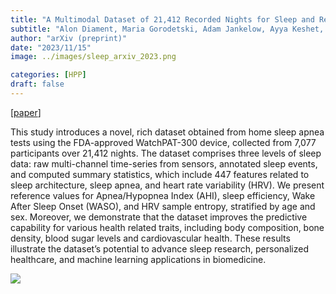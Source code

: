 ```yaml
---
title: "A Multimodal Dataset of 21,412 Recorded Nights for Sleep and Respiratory Research"
subtitle: "Alon Diament, Maria Gorodetski, Adam Jankelow, Ayya Keshet, Tal Shor, Daphna Weissglas-Volkov, Hagai Rossman, Eran Segal"
author: "arXiv (preprint)"
date: "2023/11/15"
image: ../images/sleep_arxiv_2023.png

categories: [HPP]
draft: false
---
```


[[paper](https://arxiv.org/abs/2311.08979)]

This study introduces a novel, rich dataset obtained from home sleep apnea tests using the FDA-approved WatchPAT-300 device, collected from 7,077 participants over 21,412 nights. The dataset comprises three levels of sleep data: raw multi-channel time-series from sensors, annotated sleep events, and computed summary statistics, which include 447 features related to sleep architecture, sleep apnea, and heart rate variability (HRV). We present reference values for Apnea/Hypopnea Index (AHI), sleep efficiency, Wake After Sleep Onset (WASO), and HRV sample entropy, stratified by age and sex. Moreover, we demonstrate that the dataset improves the predictive capability for various health related traits, including body composition, bone density, blood sugar levels and cardiovascular health. These results illustrate the dataset's potential to advance sleep research, personalized healthcare, and machine learning applications in biomedicine.


![](../images/sleep_arxiv_2023.png)